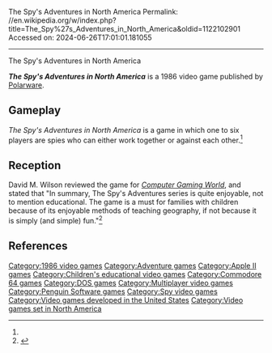 The Spy's Adventures in North America
Permalink: //en.wikipedia.org/w/index.php?title=The_Spy%27s_Adventures_in_North_America&oldid=1122102901
Accessed on: 2024-06-26T17:01:01.181055



------
The Spy's Adventures in North America
{{Short description|1986 video game}}
{{Orphan|date=November 2022}}

{{Infobox video game
| collapsible = 
| state = 
| italic title = 
| title = The Spy's Adventures in North America
| image = The Spy's Adventures in North America cover.jpg
| alt = 
| caption = 
| developer = [[Polarware]]
| publisher = [[Polarware]]
| series = 
| engine = 
| platforms = [[Apple II]], [[Commodore 64]], [[DOS]]
| released = 1986
| genre = Adventure
| modes = 
}}'''''The Spy's Adventures in North America''''' is a 1986 video game published by [[Polarware]].

==Gameplay==
''The Spy's Adventures in North America'' is a game in which one to six players are spies who can either work together or against each other.<ref name="CGW42"/>

==Reception==
David M. Wilson reviewed the game for ''[[Computer Gaming World]]'', and stated that "In summary, The Spy's Adventures series is quite enjoyable, not to mention educational. The game is a must for families with children because of its enjoyable methods of teaching geography, if not because it is simply (and simple) fun."<ref name="CGW42">{{cite magazine |last=Wilson |first=David M. |title=Secret Agents, Man! |magazine=Computer Gaming World |date=December 1987 |volume=1 |issue=42 |pages=35}}</ref>

==References==
{{reflist}}

{{DEFAULTSORT:Spy's Adventures in North America}}
[[Category:1986 video games]]
[[Category:Adventure games]]
[[Category:Apple II games]]
[[Category:Children's educational video games]]
[[Category:Commodore 64 games]]
[[Category:DOS games]]
[[Category:Multiplayer video games]]
[[Category:Penguin Software games]]
[[Category:Spy video games]]
[[Category:Video games developed in the United States]]
[[Category:Video games set in North America]]